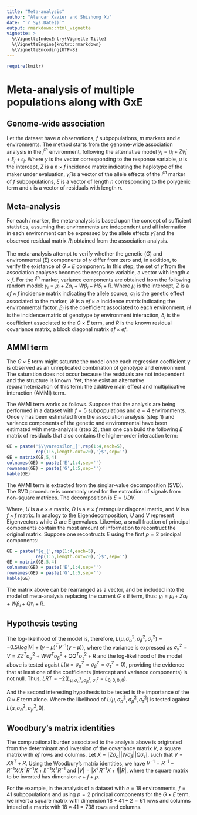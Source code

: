 ---
title: "Meta-analysis"
author: "Alencar Xavier and Shizhong Xu"
date: "`r Sys.Date()`"
output: rmarkdown::html_vignette
vignette: >
  %\VignetteIndexEntry{Vignette Title}
  %\VignetteEngine{knitr::rmarkdown}
  %\VignetteEncoding{UTF-8}
---
```{r,echo=FALSE,message=F,comment=F,warning=F}
require(knitr)
```

# Meta-analysis of multiple populations along with GxE

## Genome-wide association

Let the dataset have $n$ observations, $f$ subpopulations, $m$ markers and $e$ environments. The method starts from the genome-wide association analysis in the $j^{th}$ environment, following the alternative model $y_j = \mu_j + Z\hat{\gamma}_i + \xi_j + \epsilon_j$. Where $y$ is the vector corresponding to the response variable, $\mu$ is the intercept, $Z$ is a $n\times f$ incidence matrix indicating the haplotype of the maker under evaluation, $\hat{\gamma}_i$ is a vector of the allele effects of the $i^{th}$ marker of $f$ subpopulations, $\xi$ is a vector of length $n$ corresponding to the polygenic term and $\epsilon$ is a vector of residuals with length $n$.

## Meta-analysis

For each $i$ marker, the meta-analysis is based upon the concept of sufficient statistics, assuming that environments are independent and all information in each environment can be expressed by the allele effects $\hat{\gamma}_i$ and the observed residual matrix $R_i$ obtained from the association analysis.

The meta-analysis attempt to verify whether the genetic ($G$) and environmental ($E$) components of $\gamma$ differ from zero and, in addition, to verify the existance of $G\times E$ component. In this step, the set of $\hat{\gamma}$ from the association analyses becomes the response variable, a vector with length $e\times f$. For the $i^{th}$ marker, variance components are obtained from the following random model: $\gamma_i = \mu_i + Z\alpha_i + W\beta_i + H\delta_i + R$. Where $\mu_i$ is the intercept, $Z$ is a $ef\times f$ incidence matrix indicating the allele source, $\alpha_i$ is the genetic effect associated to the marker, $W$ is a $ef\times e$ incidence matrix indicating the environmental factor, $\beta_i$ is the coefficient associated to each environment, $H$ is the incidence matrix of genotype by environment interaction, $\delta_i$ is the coefficient associated to the $G\times E$ term, and $R$ is the known residual covariance matrix, a block diagonal matrix $ef\times ef$.

## AMMI term

The $G\times E$ term might saturate the model once each regression coefficient $\gamma$ is observed as an unreplicated combination of genotype and environment. The saturation does not occur because the residuals are not independent and the structure is known. Yet, there exist an alternative reparameterization of this term: the additive main effect and multiplicative interaction (AMMI) term.

The AMMI term works as follows. Suppose that the analysis are being performed in a dataset with $f=5$ subpopulations and $e=4$ environments. Once $\gamma$ has been estimated from the association analysis (step 1) and variance components of the genetic and environmental have been estimated with meta-analysis (step 2), then one can build the following $E$ matrix of residuals that also contains the higher-order interaction term:

```{r, echo=FALSE}
GE = paste('$\\varepsilon_{',rep(1:4,each=5),
           rep(1:5,length.out=20),'}$',sep='')
GE = matrix(GE,5,4)
colnames(GE) = paste('E',1:4,sep='')
rownames(GE) = paste('G',1:5,sep='')
kable(GE)
```

The AMMI term is extracted from the singlar-value decomposition (SVD). The SVD procedure is commonly used for the extraction of signals from non-square matrices. The decomposition is $E = UDV$.

Where, $U$ is a $e\times e$ matrix, $D$ is a $e\times f$ retangular diagonal matrix, and $V$ is a $f\times f$ matrix. In analogy to the Eigendecomposition, $U$ and $V$ represent Eigenvectors while $D$ are Eigenvalues. Likewise, a small fraction of principal components contain the most amount of information to recontruct the original matrix. Suppose one recontructs $E$ using the first $p=2$ principal components:

```{r, echo=FALSE}
GE = paste('$q_{',rep(1:4,each=5),
           rep(1:5,length.out=20),'}$',sep='')
GE = matrix(GE,5,4)
colnames(GE) = paste('E',1:4,sep='')
rownames(GE) = paste('G',1:5,sep='')
kable(GE)
```

The matrix above can be rearranged as a vector, and be included into the model of meta-analysis replacing the current $G\times E$ term, thus: $\gamma_i = \mu_i + Z\alpha_i + W\beta_i + Q\tau_i + R$.

## Hypothesis testing

The log-likelihood of the model is, therefore, $L(\mu,\sigma^2_\alpha,\sigma^2_\beta,\sigma^2_\tau) = -0.5( log|V|+(y-\mu)^TV^{-1}(y-\mu) )$, where the variance is expressed as $\sigma^2_y = V = ZZ^T\sigma^2_\alpha + WW^T\sigma^2_\beta + QQ^T\sigma^2_\tau + R$ and the log-likelihood of the model above is tested agaist $L(\mu=\sigma^2_\alpha=\sigma^2_\beta=\sigma^2_\tau=0)$, providing the evidence that at least one of the coefficients (intercept and variance components) is not null. Thus, $LRT = -2(L_{\mu,\sigma^2_\alpha,\sigma^2_\beta,\sigma^2_\tau}-L_{0,0,0,0})$.

And the second interesting hypothesis to be tested is the importance of the $G\times E$ term alone. Where the likelihood of $L(\mu,\sigma^2_\alpha,\sigma^2_\beta,\sigma^2_\tau)$ is tested against $L(\mu,\sigma^2_\alpha,\sigma^2_\beta,0)$.

## Woodbury's matrix identities

The computational burden associated to the analysis above is originated from the determinant and inversion of the covariance matrix $V$, a square matrix with $ef$ rows and columns. Let $X=[Z\sigma_\alpha || W\sigma_\beta || Q\sigma_\tau]$, such that $V = XX^T+R$. Using the Woodbury's matrix identities, we have $V^{-1} = R^{-1}-R^{-1}X(X^TR^{-1}X+I)^{-1}X^TR^{-1}$ and $|V| = |X^TR^{-1}X+I||R|$, where the square matrix to be inverted has dimension $e+f+p$.

For the example, in the analysis of a dataset with $e=18$ environments, $f=41$ subpopulations and using $p=2$ principal components for the $G\times E$ term, we invert a square matrix with dimension $18+41+2=61$ rows and columns intead of a matrix with $18\times 41=738$ rows and columns.